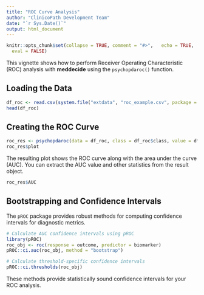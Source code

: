 ```yaml
---
title: "ROC Curve Analysis"
author: "ClinicoPath Development Team"
date: "`r Sys.Date()`"
output: html_document
---
```


```r
knitr::opts_chunk$set(collapse = TRUE, comment = "#>",   echo = TRUE,
  eval = FALSE)
```

This vignette shows how to perform Receiver Operating Characteristic
(ROC) analysis with **meddecide** using the `psychopdaroc()` function.

## Loading the Data

```r
df_roc <- read.csv(system.file("extdata", "roc_example.csv", package = "meddecide"))
head(df_roc)
```

## Creating the ROC Curve

```r
roc_res <- psychopdaroc(data = df_roc, class = df_roc$class, value = df_roc$value)
roc_res$plot
```

The resulting plot shows the ROC curve along with the area under the curve (AUC).
You can extract the AUC value and other statistics from the result object.

```r
roc_res$AUC
```

## Bootstrapping and Confidence Intervals

The `pROC` package provides robust methods for computing confidence intervals for diagnostic metrics.

```r
# Calculate AUC confidence intervals using pROC
library(pROC)
roc_obj <- roc(response = outcome, predictor = biomarker)
pROC::ci.auc(roc_obj, method = "bootstrap")

# Calculate threshold-specific confidence intervals
pROC::ci.thresholds(roc_obj)
```

These methods provide statistically sound confidence intervals for your ROC analysis.
